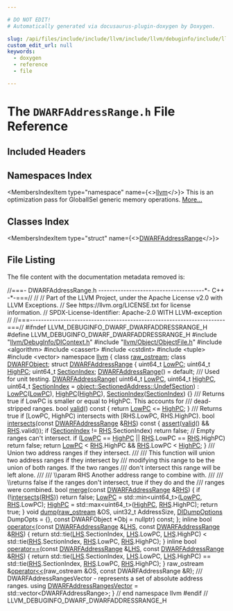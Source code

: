 ```yaml
---

# DO NOT EDIT!
# Automatically generated via docusaurus-plugin-doxygen by Doxygen.

slug: /api/files/include/include/llvm/include/llvm/debuginfo/include/llvm/debuginfo/dwarf/dwarfaddressrange-h
custom_edit_url: null
keywords:
  - doxygen
  - reference
  - file

---
```





# The `DWARFAddressRange.h` File Reference

<DoxygenPage pluginConfig={pluginConfig}>



## Included Headers

<IncludesList>
<IncludesListItem
  filePath="llvm/DebugInfo/DIContext.h"
  permalink="/docs/api/files/include/include/llvm/include/llvm/debuginfo/dicontext-h"
  isLocal="true" />
<IncludesListItem
  filePath="llvm/Object/ObjectFile.h"
  permalink="/docs/api/files/include/include/llvm/include/llvm/object/objectfile-h"
  isLocal="true" />
<IncludesListItem
  filePath="algorithm"
  permalink=""
  isLocal="false" />
<IncludesListItem
  filePath="cassert"
  permalink=""
  isLocal="false" />
<IncludesListItem
  filePath="cstdint"
  permalink=""
  isLocal="false" />
<IncludesListItem
  filePath="tuple"
  permalink=""
  isLocal="false" />
<IncludesListItem
  filePath="vector"
  permalink=""
  isLocal="false" />
</IncludesList>

## Namespaces Index

<MembersIndex>

<MembersIndexItem
  type="namespace"
  name={<><a href="/docs/api/namespaces/llvm">llvm</a></>}>
This is an optimization pass for GlobalISel generic memory operations. <a href="/docs/api/namespaces/llvm/#details">More...</a>
</MembersIndexItem>

</MembersIndex>

## Classes Index

<MembersIndex>

<MembersIndexItem
  type="struct"
  name={<><a href="/docs/api/structs/llvm/dwarfaddressrange">DWARFAddressRange</a></>}>
</MembersIndexItem>

</MembersIndex>


## File Listing

The file content with the documentation metadata removed is:

<ProgramListing>

<Link id="l00001" /><CodeLine lineNumber="1"><span class="doxyHighlightComment">//===- DWARFAddressRange.h --------------------------------------&#42;- C++ -&#42;-===//</span></CodeLine>
<Link id="l00002" /><CodeLine lineNumber="2"><span class="doxyHighlightComment">//</span></CodeLine>
<Link id="l00003" /><CodeLine lineNumber="3"><span class="doxyHighlightComment">// Part of the LLVM Project, under the Apache License v2.0 with LLVM Exceptions.</span></CodeLine>
<Link id="l00004" /><CodeLine lineNumber="4"><span class="doxyHighlightComment">// See https://llvm.org/LICENSE.txt for license information.</span></CodeLine>
<Link id="l00005" /><CodeLine lineNumber="5"><span class="doxyHighlightComment">// SPDX-License-Identifier: Apache-2.0 WITH LLVM-exception</span></CodeLine>
<Link id="l00006" /><CodeLine lineNumber="6"><span class="doxyHighlightComment">//</span></CodeLine>
<Link id="l00007" /><CodeLine lineNumber="7"><span class="doxyHighlightComment">//===----------------------------------------------------------------------===//</span></CodeLine>
<Link id="l00008" /><CodeLine lineNumber="8"></CodeLine>
<Link id="l00009" /><CodeLine lineNumber="9"><span class="doxyHighlightPreprocessor">#ifndef LLVM&#95;DEBUGINFO&#95;DWARF&#95;DWARFADDRESSRANGE&#95;H</span></CodeLine>
<Link id="l00010" /><CodeLine lineNumber="10"><span class="doxyHighlightPreprocessor">#define LLVM&#95;DEBUGINFO&#95;DWARF&#95;DWARFADDRESSRANGE&#95;H</span></CodeLine>
<Link id="l00011" /><CodeLine lineNumber="11"></CodeLine>
<Link id="l00012" /><CodeLine lineNumber="12"><span class="doxyHighlightPreprocessor">#include &quot;<a href="/docs/api/files/include/include/llvm/include/llvm/debuginfo/dicontext-h">llvm/DebugInfo/DIContext.h</a>&quot;</span></CodeLine>
<Link id="l00013" /><CodeLine lineNumber="13"><span class="doxyHighlightPreprocessor">#include &quot;<a href="/docs/api/files/include/include/llvm/include/llvm/object/objectfile-h">llvm/Object/ObjectFile.h</a>&quot;</span></CodeLine>
<Link id="l00014" /><CodeLine lineNumber="14"><span class="doxyHighlightPreprocessor">#include &lt;algorithm&gt;</span></CodeLine>
<Link id="l00015" /><CodeLine lineNumber="15"><span class="doxyHighlightPreprocessor">#include &lt;cassert&gt;</span></CodeLine>
<Link id="l00016" /><CodeLine lineNumber="16"><span class="doxyHighlightPreprocessor">#include &lt;cstdint&gt;</span></CodeLine>
<Link id="l00017" /><CodeLine lineNumber="17"><span class="doxyHighlightPreprocessor">#include &lt;tuple&gt;</span></CodeLine>
<Link id="l00018" /><CodeLine lineNumber="18"><span class="doxyHighlightPreprocessor">#include &lt;vector&gt;</span></CodeLine>
<Link id="l00019" /><CodeLine lineNumber="19"></CodeLine>
<Link id="l00020" /><CodeLine lineNumber="20"><span class="doxyHighlightKeyword">namespace </span><span class="doxyHighlight"><a href="/docs/api/namespaces/llvm">llvm</a> &#123;</span></CodeLine>
<Link id="l00021" /><CodeLine lineNumber="21"></CodeLine>
<Link id="l00022" /><CodeLine lineNumber="22"><span class="doxyHighlightKeyword">class </span><span class="doxyHighlight"><a href="/docs/api/classes/llvm/raw-ostream">raw&#95;ostream</a>;</span></CodeLine>
<Link id="l00023" /><CodeLine lineNumber="23"><span class="doxyHighlightKeyword">class </span><span class="doxyHighlight"><a href="/docs/api/classes/llvm/dwarfobject">DWARFObject</a>;</span></CodeLine>
<Link id="l00024" /><CodeLine lineNumber="24"></CodeLine>
<Link id="l00025" /><CodeLine lineNumber="25" lineLink="/docs/api/structs/llvm/dwarfaddressrange"><span class="doxyHighlightKeyword">struct </span><span class="doxyHighlight"><a href="/docs/api/structs/llvm/dwarfaddressrange/#a9ca05bf4a1e0333334ed845c207eedbb">DWARFAddressRange</a> &#123;</span></CodeLine>
<Link id="l00026" /><CodeLine lineNumber="26" lineLink="/docs/api/structs/llvm/dwarfaddressrange/#a1dac28e965794b70aafbf7caa1cb2210"><span class="doxyHighlight">  uint64&#95;t <a href="/docs/api/structs/llvm/dwarfaddressrange/#a1dac28e965794b70aafbf7caa1cb2210">LowPC</a>;</span></CodeLine>
<Link id="l00027" /><CodeLine lineNumber="27" lineLink="/docs/api/structs/llvm/dwarfaddressrange/#aa5b2a58f73b8e5d74eb0605f659e314d"><span class="doxyHighlight">  uint64&#95;t <a href="/docs/api/structs/llvm/dwarfaddressrange/#aa5b2a58f73b8e5d74eb0605f659e314d">HighPC</a>;</span></CodeLine>
<Link id="l00028" /><CodeLine lineNumber="28" lineLink="/docs/api/structs/llvm/dwarfaddressrange/#a6fbe8b253c903452a8058597f1260242"><span class="doxyHighlight">  uint64&#95;t <a href="/docs/api/structs/llvm/dwarfaddressrange/#a6fbe8b253c903452a8058597f1260242">SectionIndex</a>;</span></CodeLine>
<Link id="l00029" /><CodeLine lineNumber="29"></CodeLine>
<Link id="l00030" /><CodeLine lineNumber="30" lineLink="/docs/api/structs/llvm/dwarfaddressrange/#a9ca05bf4a1e0333334ed845c207eedbb"><span class="doxyHighlight">  <a href="/docs/api/structs/llvm/dwarfaddressrange/#a9ca05bf4a1e0333334ed845c207eedbb">DWARFAddressRange</a>() = </span><span class="doxyHighlightKeywordFlow">default</span><span class="doxyHighlight">;</span></CodeLine>
<Link id="l00031" /><CodeLine lineNumber="31"></CodeLine>
<Link id="l00032" /><CodeLine lineNumber="32"><span class="doxyHighlightComment">  /// Used for unit testing.</span></CodeLine>
<Link id="l00033" /><CodeLine lineNumber="33" lineLink="/docs/api/structs/llvm/dwarfaddressrange/#ab1ac3fccbdc0aa51833b044bda302a16"><span class="doxyHighlight">  <a href="/docs/api/structs/llvm/dwarfaddressrange/#ab1ac3fccbdc0aa51833b044bda302a16">DWARFAddressRange</a>(</span></CodeLine>
<Link id="l00034" /><CodeLine lineNumber="34"><span class="doxyHighlight">      uint64&#95;t <a href="/docs/api/structs/llvm/dwarfaddressrange/#a1dac28e965794b70aafbf7caa1cb2210">LowPC</a>, uint64&#95;t <a href="/docs/api/structs/llvm/dwarfaddressrange/#aa5b2a58f73b8e5d74eb0605f659e314d">HighPC</a>,</span></CodeLine>
<Link id="l00035" /><CodeLine lineNumber="35"><span class="doxyHighlight">      uint64&#95;t <a href="/docs/api/structs/llvm/dwarfaddressrange/#a6fbe8b253c903452a8058597f1260242">SectionIndex</a> = <a href="/docs/api/structs/llvm/object/sectionedaddress/#aab5f6719f1bf1cfd6c53e95ebce09470">object::SectionedAddress::UndefSection</a>)</span></CodeLine>
<Link id="l00036" /><CodeLine lineNumber="36"><span class="doxyHighlight">      : <a href="/docs/api/structs/llvm/dwarfaddressrange/#a1dac28e965794b70aafbf7caa1cb2210">LowPC</a>(<a href="/docs/api/structs/llvm/dwarfaddressrange/#a1dac28e965794b70aafbf7caa1cb2210">LowPC</a>), <a href="/docs/api/structs/llvm/dwarfaddressrange/#aa5b2a58f73b8e5d74eb0605f659e314d">HighPC</a>(<a href="/docs/api/structs/llvm/dwarfaddressrange/#aa5b2a58f73b8e5d74eb0605f659e314d">HighPC</a>), <a href="/docs/api/structs/llvm/dwarfaddressrange/#a6fbe8b253c903452a8058597f1260242">SectionIndex</a>(<a href="/docs/api/structs/llvm/dwarfaddressrange/#a6fbe8b253c903452a8058597f1260242">SectionIndex</a>) &#123;&#125;</span></CodeLine>
<Link id="l00037" /><CodeLine lineNumber="37"></CodeLine>
<Link id="l00038" /><CodeLine lineNumber="38"><span class="doxyHighlightComment">  /// Returns true if LowPC is smaller or equal to HighPC. This accounts for</span></CodeLine>
<Link id="l00039" /><CodeLine lineNumber="39"><span class="doxyHighlightComment">  /// dead-stripped ranges.</span></CodeLine>
<Link id="l00040" /><CodeLine lineNumber="40" lineLink="/docs/api/structs/llvm/dwarfaddressrange/#a0e198398f670d31c3ff449b7d71ae281"><span class="doxyHighlight">  </span><span class="doxyHighlightKeywordType">bool</span><span class="doxyHighlight"> <a href="/docs/api/structs/llvm/dwarfaddressrange/#a0e198398f670d31c3ff449b7d71ae281">valid</a>()</span><span class="doxyHighlightKeyword"> const </span><span class="doxyHighlight">&#123; </span><span class="doxyHighlightKeywordFlow">return</span><span class="doxyHighlight"> <a href="/docs/api/structs/llvm/dwarfaddressrange/#a1dac28e965794b70aafbf7caa1cb2210">LowPC</a> &lt;= <a href="/docs/api/structs/llvm/dwarfaddressrange/#aa5b2a58f73b8e5d74eb0605f659e314d">HighPC</a>; &#125;</span></CodeLine>
<Link id="l00041" /><CodeLine lineNumber="41"></CodeLine>
<Link id="l00042" /><CodeLine lineNumber="42"><span class="doxyHighlightComment">  /// Returns true if &#91;LowPC, HighPC) intersects with &#91;RHS.LowPC, RHS.HighPC).</span></CodeLine>
<Link id="l00043" /><CodeLine lineNumber="43" lineLink="/docs/api/structs/llvm/dwarfaddressrange/#a46c7fe36682b4711fa50373a2d1bbee5"><span class="doxyHighlight">  </span><span class="doxyHighlightKeywordType">bool</span><span class="doxyHighlight"> <a href="/docs/api/structs/llvm/dwarfaddressrange/#a46c7fe36682b4711fa50373a2d1bbee5">intersects</a>(</span><span class="doxyHighlightKeyword">const</span><span class="doxyHighlight"> <a href="/docs/api/structs/llvm/dwarfaddressrange/#a9ca05bf4a1e0333334ed845c207eedbb">DWARFAddressRange</a> &amp;<a href="/docs/api/files/lib/lib/target/lib/target/x86/x86partialreduction-cpp/#a87b8bfbbe9d8f7146d7f20a5fb42efd0">RHS</a>)</span><span class="doxyHighlightKeyword"> const </span><span class="doxyHighlight">&#123;</span></CodeLine>
<Link id="l00044" /><CodeLine lineNumber="44"><span class="doxyHighlight">    <a href="/docs/api/files/lib/lib/target/lib/target/amdgpu/silowercontrolflow-cpp/#a4868c5d81c5ccc98c47aeab6244346a0">assert</a>(<a href="/docs/api/structs/llvm/dwarfaddressrange/#a0e198398f670d31c3ff449b7d71ae281">valid</a>() &amp;&amp; <a href="/docs/api/files/lib/lib/target/lib/target/x86/x86partialreduction-cpp/#a87b8bfbbe9d8f7146d7f20a5fb42efd0">RHS</a>.valid());</span></CodeLine>
<Link id="l00045" /><CodeLine lineNumber="45"><span class="doxyHighlight">    </span><span class="doxyHighlightKeywordFlow">if</span><span class="doxyHighlight"> (<a href="/docs/api/structs/llvm/dwarfaddressrange/#a6fbe8b253c903452a8058597f1260242">SectionIndex</a> != <a href="/docs/api/files/lib/lib/target/lib/target/x86/x86partialreduction-cpp/#a87b8bfbbe9d8f7146d7f20a5fb42efd0">RHS</a>.SectionIndex)</span></CodeLine>
<Link id="l00046" /><CodeLine lineNumber="46"><span class="doxyHighlight">      </span><span class="doxyHighlightKeywordFlow">return</span><span class="doxyHighlight"> </span><span class="doxyHighlightKeyword">false</span><span class="doxyHighlight">;</span></CodeLine>
<Link id="l00047" /><CodeLine lineNumber="47"><span class="doxyHighlight">    </span><span class="doxyHighlightComment">// Empty ranges can&#39;t intersect.</span></CodeLine>
<Link id="l00048" /><CodeLine lineNumber="48"><span class="doxyHighlight">    </span><span class="doxyHighlightKeywordFlow">if</span><span class="doxyHighlight"> (<a href="/docs/api/structs/llvm/dwarfaddressrange/#a1dac28e965794b70aafbf7caa1cb2210">LowPC</a> == <a href="/docs/api/structs/llvm/dwarfaddressrange/#aa5b2a58f73b8e5d74eb0605f659e314d">HighPC</a> || <a href="/docs/api/files/lib/lib/target/lib/target/x86/x86partialreduction-cpp/#a87b8bfbbe9d8f7146d7f20a5fb42efd0">RHS</a>.LowPC == <a href="/docs/api/files/lib/lib/target/lib/target/x86/x86partialreduction-cpp/#a87b8bfbbe9d8f7146d7f20a5fb42efd0">RHS</a>.HighPC)</span></CodeLine>
<Link id="l00049" /><CodeLine lineNumber="49"><span class="doxyHighlight">      </span><span class="doxyHighlightKeywordFlow">return</span><span class="doxyHighlight"> </span><span class="doxyHighlightKeyword">false</span><span class="doxyHighlight">;</span></CodeLine>
<Link id="l00050" /><CodeLine lineNumber="50"><span class="doxyHighlight">    </span><span class="doxyHighlightKeywordFlow">return</span><span class="doxyHighlight"> <a href="/docs/api/structs/llvm/dwarfaddressrange/#a1dac28e965794b70aafbf7caa1cb2210">LowPC</a> &lt; <a href="/docs/api/files/lib/lib/target/lib/target/x86/x86partialreduction-cpp/#a87b8bfbbe9d8f7146d7f20a5fb42efd0">RHS</a>.HighPC &amp;&amp; <a href="/docs/api/files/lib/lib/target/lib/target/x86/x86partialreduction-cpp/#a87b8bfbbe9d8f7146d7f20a5fb42efd0">RHS</a>.LowPC &lt; <a href="/docs/api/structs/llvm/dwarfaddressrange/#aa5b2a58f73b8e5d74eb0605f659e314d">HighPC</a>;</span></CodeLine>
<Link id="l00051" /><CodeLine lineNumber="51"><span class="doxyHighlight">  &#125;</span></CodeLine>
<Link id="l00052" /><CodeLine lineNumber="52"></CodeLine>
<Link id="l00053" /><CodeLine lineNumber="53"><span class="doxyHighlightComment">  /// Union two address ranges if they intersect.</span></CodeLine>
<Link id="l00054" /><CodeLine lineNumber="54"><span class="doxyHighlightComment">  ///</span></CodeLine>
<Link id="l00055" /><CodeLine lineNumber="55"><span class="doxyHighlightComment">  /// This function will union two address ranges if they intersect by</span></CodeLine>
<Link id="l00056" /><CodeLine lineNumber="56"><span class="doxyHighlightComment">  /// modifying this range to be the union of both ranges. If the two ranges</span></CodeLine>
<Link id="l00057" /><CodeLine lineNumber="57"><span class="doxyHighlightComment">  /// don&#39;t intersect this range will be left alone.</span></CodeLine>
<Link id="l00058" /><CodeLine lineNumber="58"><span class="doxyHighlightComment">  ///</span></CodeLine>
<Link id="l00059" /><CodeLine lineNumber="59"><span class="doxyHighlightComment">  /// \\param RHS Another address range to combine with.</span></CodeLine>
<Link id="l00060" /><CodeLine lineNumber="60"><span class="doxyHighlightComment">  ///</span></CodeLine>
<Link id="l00061" /><CodeLine lineNumber="61"><span class="doxyHighlightComment">  /// \\returns false if the ranges don&#39;t intersect, true if they do and the</span></CodeLine>
<Link id="l00062" /><CodeLine lineNumber="62"><span class="doxyHighlightComment">  /// ranges were combined.</span></CodeLine>
<Link id="l00063" /><CodeLine lineNumber="63" lineLink="/docs/api/structs/llvm/dwarfaddressrange/#a771573ea5cd6f54eccf26c50dac5e049"><span class="doxyHighlight">  </span><span class="doxyHighlightKeywordType">bool</span><span class="doxyHighlight"> <a href="/docs/api/structs/llvm/dwarfaddressrange/#a771573ea5cd6f54eccf26c50dac5e049">merge</a>(</span><span class="doxyHighlightKeyword">const</span><span class="doxyHighlight"> <a href="/docs/api/structs/llvm/dwarfaddressrange/#a9ca05bf4a1e0333334ed845c207eedbb">DWARFAddressRange</a> &amp;<a href="/docs/api/files/lib/lib/target/lib/target/x86/x86partialreduction-cpp/#a87b8bfbbe9d8f7146d7f20a5fb42efd0">RHS</a>) &#123;</span></CodeLine>
<Link id="l00064" /><CodeLine lineNumber="64"><span class="doxyHighlight">    </span><span class="doxyHighlightKeywordFlow">if</span><span class="doxyHighlight"> (!<a href="/docs/api/structs/llvm/dwarfaddressrange/#a46c7fe36682b4711fa50373a2d1bbee5">intersects</a>(<a href="/docs/api/files/lib/lib/target/lib/target/x86/x86partialreduction-cpp/#a87b8bfbbe9d8f7146d7f20a5fb42efd0">RHS</a>))</span></CodeLine>
<Link id="l00065" /><CodeLine lineNumber="65"><span class="doxyHighlight">      </span><span class="doxyHighlightKeywordFlow">return</span><span class="doxyHighlight"> </span><span class="doxyHighlightKeyword">false</span><span class="doxyHighlight">;</span></CodeLine>
<Link id="l00066" /><CodeLine lineNumber="66"><span class="doxyHighlight">    <a href="/docs/api/structs/llvm/dwarfaddressrange/#a1dac28e965794b70aafbf7caa1cb2210">LowPC</a> = std::min&lt;uint64&#95;t&gt;(<a href="/docs/api/structs/llvm/dwarfaddressrange/#a1dac28e965794b70aafbf7caa1cb2210">LowPC</a>, <a href="/docs/api/files/lib/lib/target/lib/target/x86/x86partialreduction-cpp/#a87b8bfbbe9d8f7146d7f20a5fb42efd0">RHS</a>.LowPC);</span></CodeLine>
<Link id="l00067" /><CodeLine lineNumber="67"><span class="doxyHighlight">    <a href="/docs/api/structs/llvm/dwarfaddressrange/#aa5b2a58f73b8e5d74eb0605f659e314d">HighPC</a> = std::max&lt;uint64&#95;t&gt;(<a href="/docs/api/structs/llvm/dwarfaddressrange/#aa5b2a58f73b8e5d74eb0605f659e314d">HighPC</a>, <a href="/docs/api/files/lib/lib/target/lib/target/x86/x86partialreduction-cpp/#a87b8bfbbe9d8f7146d7f20a5fb42efd0">RHS</a>.HighPC);</span></CodeLine>
<Link id="l00068" /><CodeLine lineNumber="68"><span class="doxyHighlight">    </span><span class="doxyHighlightKeywordFlow">return</span><span class="doxyHighlight"> </span><span class="doxyHighlightKeyword">true</span><span class="doxyHighlight">;</span></CodeLine>
<Link id="l00069" /><CodeLine lineNumber="69"><span class="doxyHighlight">  &#125;</span></CodeLine>
<Link id="l00070" /><CodeLine lineNumber="70"></CodeLine>
<Link id="l00071" /><CodeLine lineNumber="71"><span class="doxyHighlight">  </span><span class="doxyHighlightKeywordType">void</span><span class="doxyHighlight"> <a href="/docs/api/structs/llvm/dwarfaddressrange/#af81b0ebe03203f548bf8244b75c5a65a">dump</a>(<a href="/docs/api/classes/llvm/raw-ostream">raw&#95;ostream</a> &amp;OS, uint32&#95;t AddressSize, <a href="/docs/api/structs/llvm/didumpoptions">DIDumpOptions</a> DumpOpts = &#123;&#125;,</span></CodeLine>
<Link id="l00072" /><CodeLine lineNumber="72"><span class="doxyHighlight">            </span><span class="doxyHighlightKeyword">const</span><span class="doxyHighlight"> DWARFObject &#42;Obj = </span><span class="doxyHighlightKeyword">nullptr</span><span class="doxyHighlight">) </span><span class="doxyHighlightKeyword">const</span><span class="doxyHighlight">;</span></CodeLine>
<Link id="l00073" /><CodeLine lineNumber="73"><span class="doxyHighlight">&#125;;</span></CodeLine>
<Link id="l00074" /><CodeLine lineNumber="74"></CodeLine>
<Link id="l00075" /><CodeLine lineNumber="75" lineLink="/docs/api/namespaces/llvm/#a5d3744ddfeca6d18c25b0d67899070a1"><span class="doxyHighlightKeyword">inline</span><span class="doxyHighlight"> </span><span class="doxyHighlightKeywordType">bool</span><span class="doxyHighlight"> <a href="/docs/api/namespaces/llvm/#a061b224a1a3c3486fd854e5009a858c9">operator&lt;</a>(</span><span class="doxyHighlightKeyword">const</span><span class="doxyHighlight"> <a href="/docs/api/structs/llvm/dwarfaddressrange">DWARFAddressRange</a> &amp;<a href="/docs/api/files/lib/lib/target/lib/target/x86/x86partialreduction-cpp/#a9e1483f7215664a2315c53c3558d9a8d">LHS</a>,</span></CodeLine>
<Link id="l00076" /><CodeLine lineNumber="76"><span class="doxyHighlight">                      </span><span class="doxyHighlightKeyword">const</span><span class="doxyHighlight"> <a href="/docs/api/structs/llvm/dwarfaddressrange">DWARFAddressRange</a> &amp;<a href="/docs/api/files/lib/lib/target/lib/target/x86/x86partialreduction-cpp/#a87b8bfbbe9d8f7146d7f20a5fb42efd0">RHS</a>) &#123;</span></CodeLine>
<Link id="l00077" /><CodeLine lineNumber="77"><span class="doxyHighlight">  </span><span class="doxyHighlightKeywordFlow">return</span><span class="doxyHighlight"> std::tie(<a href="/docs/api/files/lib/lib/target/lib/target/x86/x86partialreduction-cpp/#a9e1483f7215664a2315c53c3558d9a8d">LHS</a>.SectionIndex, <a href="/docs/api/files/lib/lib/target/lib/target/x86/x86partialreduction-cpp/#a9e1483f7215664a2315c53c3558d9a8d">LHS</a>.LowPC, <a href="/docs/api/files/lib/lib/target/lib/target/x86/x86partialreduction-cpp/#a9e1483f7215664a2315c53c3558d9a8d">LHS</a>.HighPC) &lt; std::tie(<a href="/docs/api/files/lib/lib/target/lib/target/x86/x86partialreduction-cpp/#a87b8bfbbe9d8f7146d7f20a5fb42efd0">RHS</a>.SectionIndex, <a href="/docs/api/files/lib/lib/target/lib/target/x86/x86partialreduction-cpp/#a87b8bfbbe9d8f7146d7f20a5fb42efd0">RHS</a>.LowPC, <a href="/docs/api/files/lib/lib/target/lib/target/x86/x86partialreduction-cpp/#a87b8bfbbe9d8f7146d7f20a5fb42efd0">RHS</a>.HighPC);</span></CodeLine>
<Link id="l00078" /><CodeLine lineNumber="78"><span class="doxyHighlight">&#125;</span></CodeLine>
<Link id="l00079" /><CodeLine lineNumber="79"></CodeLine>
<Link id="l00080" /><CodeLine lineNumber="80" lineLink="/docs/api/namespaces/llvm/#a5463f9ca0f65dac24cae9c241f9b613a"><span class="doxyHighlightKeyword">inline</span><span class="doxyHighlight"> </span><span class="doxyHighlightKeywordType">bool</span><span class="doxyHighlight"> <a href="/docs/api/namespaces/llvm/#a4d812a2dd18aa186c164447e20e348e7">operator==</a>(</span><span class="doxyHighlightKeyword">const</span><span class="doxyHighlight"> <a href="/docs/api/structs/llvm/dwarfaddressrange">DWARFAddressRange</a> &amp;<a href="/docs/api/files/lib/lib/target/lib/target/x86/x86partialreduction-cpp/#a9e1483f7215664a2315c53c3558d9a8d">LHS</a>,</span></CodeLine>
<Link id="l00081" /><CodeLine lineNumber="81"><span class="doxyHighlight">                       </span><span class="doxyHighlightKeyword">const</span><span class="doxyHighlight"> <a href="/docs/api/structs/llvm/dwarfaddressrange">DWARFAddressRange</a> &amp;<a href="/docs/api/files/lib/lib/target/lib/target/x86/x86partialreduction-cpp/#a87b8bfbbe9d8f7146d7f20a5fb42efd0">RHS</a>) &#123;</span></CodeLine>
<Link id="l00082" /><CodeLine lineNumber="82"><span class="doxyHighlight">  </span><span class="doxyHighlightKeywordFlow">return</span><span class="doxyHighlight"> std::tie(<a href="/docs/api/files/lib/lib/target/lib/target/x86/x86partialreduction-cpp/#a9e1483f7215664a2315c53c3558d9a8d">LHS</a>.SectionIndex, <a href="/docs/api/files/lib/lib/target/lib/target/x86/x86partialreduction-cpp/#a9e1483f7215664a2315c53c3558d9a8d">LHS</a>.LowPC, <a href="/docs/api/files/lib/lib/target/lib/target/x86/x86partialreduction-cpp/#a9e1483f7215664a2315c53c3558d9a8d">LHS</a>.HighPC) == std::tie(<a href="/docs/api/files/lib/lib/target/lib/target/x86/x86partialreduction-cpp/#a87b8bfbbe9d8f7146d7f20a5fb42efd0">RHS</a>.SectionIndex, <a href="/docs/api/files/lib/lib/target/lib/target/x86/x86partialreduction-cpp/#a87b8bfbbe9d8f7146d7f20a5fb42efd0">RHS</a>.LowPC, <a href="/docs/api/files/lib/lib/target/lib/target/x86/x86partialreduction-cpp/#a87b8bfbbe9d8f7146d7f20a5fb42efd0">RHS</a>.HighPC);</span></CodeLine>
<Link id="l00083" /><CodeLine lineNumber="83"><span class="doxyHighlight">&#125;</span></CodeLine>
<Link id="l00084" /><CodeLine lineNumber="84"></CodeLine>
<Link id="l00085" /><CodeLine lineNumber="85"><span class="doxyHighlight">raw&#95;ostream &amp;<a href="/docs/api/namespaces/llvm/#ab89f1db02887aa569176f0e29622eb47">operator&lt;&lt;</a>(raw&#95;ostream &amp;OS, </span><span class="doxyHighlightKeyword">const</span><span class="doxyHighlight"> DWARFAddressRange &amp;R);</span></CodeLine>
<Link id="l00086" /><CodeLine lineNumber="86"></CodeLine>
<Link id="l00087" /><CodeLine lineNumber="87"><span class="doxyHighlightComment">/// DWARFAddressRangesVector - represents a set of absolute address ranges.</span></CodeLine>
<Link id="l00088" /><CodeLine lineNumber="88" lineLink="/docs/api/namespaces/llvm/#af7b7409cf7c2a265eb671b0023fb9ebf"><span class="doxyHighlightKeyword">using </span><span class="doxyHighlight"><a href="/docs/api/namespaces/llvm/#af7b7409cf7c2a265eb671b0023fb9ebf">DWARFAddressRangesVector</a> = std::vector&lt;DWARFAddressRange&gt;;</span></CodeLine>
<Link id="l00089" /><CodeLine lineNumber="89"></CodeLine>
<Link id="l00090" /><CodeLine lineNumber="90"><span class="doxyHighlight">&#125; </span><span class="doxyHighlightComment">// end namespace llvm</span></CodeLine>
<Link id="l00091" /><CodeLine lineNumber="91"></CodeLine>
<Link id="l00092" /><CodeLine lineNumber="92"><span class="doxyHighlightPreprocessor">#endif </span><span class="doxyHighlightComment">// LLVM&#95;DEBUGINFO&#95;DWARF&#95;DWARFADDRESSRANGE&#95;H</span></CodeLine>

</ProgramListing>


</DoxygenPage>
